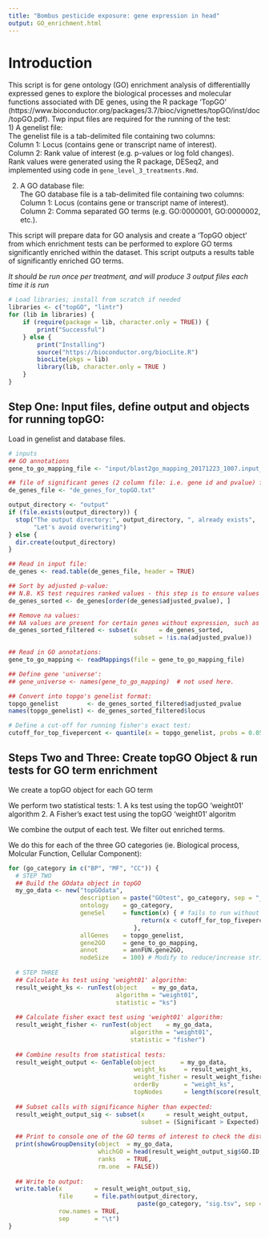```yaml
---
title: "Bombus pesticide exposure: gene expression in head"
output: GO_enrichment.html
---
```


# Introduction 
This script is for gene ontology (GO) enrichment analysis of differentiallly expressed genes to explore the biological processes and molecular functions associated with DE genes, using the R package 'TopGO' (https://www.bioconductor.org/packages/3.7/bioc/vignettes/topGO/inst/doc/topGO.pdf).
Twp input files are required for the running of the test:  
1) A genelist file:  
The genelist file is a tab-delimited file containing two columns:  
Column 1: Locus (contains gene or transcript name of interest).  
Column 2: Rank value of interest (e.g. p-values or log fold changes).  
Rank values were generated using the R package, DESeq2, and implemented using code in ```gene_level_3_treatments.Rmd```.  

2) A GO database file:  
The GO database file is a tab-delimited file containing two columns:  
Column 1: Locus (contains gene or transcript name of interest).  
Column 2: Comma separated GO terms (e.g. GO:0000001, GO:0000002, etc.).  

This script will prepare data for GO analysis and create a 'TopGO object' from which enrichment tests can be performed to explore GO terms significantly enriched within the dataset. 
This script outputs a results table of significantly enriched GO terms.

*It should be run once per treatment, and will produce 3 output files each time it is run*

```r
# Load libraries; install from scratch if needed
libraries <- c("topGO", "lintr")
for (lib in libraries) {
    if (require(package = lib, character.only = TRUE)) {
        print("Successful")
    } else {
        print("Installing")
        source("https://bioconductor.org/biocLite.R")
        biocLite(pkgs = lib)
        library(lib, character.only = TRUE )
    }
}
```

## Step One: Input files, define output and objects for running topGO: 
Load in genelist and database files.  

```r

# inputs
## GO annotations
gene_to_go_mapping_file <- "input/blast2go_mapping_20171223_1007.input_database_for_topGO.txt"

## file of significant genes (2 column file: i.e. gene id and pvalue) file:
de_genes_file <- "de_genes_for_topGO.txt"

output_directory <- "output"
if (file.exists(output_directory)) { 
  stop("The output directory:", output_directory, ", already exists", 
       "Let's avoid overwriting")
} else {
  dir.create(output_directory) 
}

## Read in input file:
de_genes <- read.table(de_genes_file, header = TRUE)

## Sort by adjusted p-value:
## N.B. KS test requires ranked values - this step is to ensure values are ranked:  
de_genes_sorted <- de_genes[order(de_genes$adjusted_pvalue), ]

## Remove na values:
## NA values are present for certain genes without expression, such as tRNAs:
de_genes_sorted_filtered <- subset(x      = de_genes_sorted, 
                                   subset = !is.na(adjusted_pvalue))

## Read in GO annotations:  
gene_to_go_mapping <- readMappings(file = gene_to_go_mapping_file) 

## Define gene 'universe':  
## gene_universe <- names(gene_to_go_mapping)  # not used here.

## Convert into topgo's genelist format:
topgo_genelist        <- de_genes_sorted_filtered$adjusted_pvalue
names(topgo_genelist) <- de_genes_sorted_filtered$locus

# Define a cut-off for running fisher's exact test:  
cutoff_for_top_fivepercent <- quantile(x = topgo_genelist, probs = 0.05)
```

## Steps Two and Three: Create topGO Object & run tests for GO term enrichment

We create a topGO object for each GO term

We perform two statistical tests:
1. A ks test using the topGO 'weight01' algorithm
2. A Fisher's exact test using the topGO 'weight01' algoritm

We combine the output of each test. 
We filter out enriched terms.

We do this for each of the three GO categories (ie. Biological process, Molcular Function, Cellular Component):


```r
for (go_category in c("BP", "MF", "CC")) {
  # STEP TWO
  ## Build the GOdata object in topGO
  my_go_data <- new("topGOdata",
                    description = paste("GOtest", go_category, sep = "_"),
                    ontology    = go_category,
                    geneSel     = function(x) { # fails to run without this
                                     return(x < cutoff_for_top_fivepercent)
                                   },
                    allGenes    = topgo_genelist,
                    gene2GO     = gene_to_go_mapping,
                    annot       = annFUN.gene2GO,
                    nodeSize    = 100) # Modify to reduce/increase stringency.
  
  # STEP THREE
  ## Calculate ks test using 'weight01' algorithm:
  result_weight_ks <- runTest(object    = my_go_data,
                              algorithm = "weight01",
                              statistic = "ks")
  
  ## Calculate fisher exact test using 'weight01' algorithm:
  result_weight_fisher <- runTest(object    = my_go_data,
                                  algorithm = "weight01",
                                  statistic = "fisher")
  
  ## Combine results from statistical tests:
  result_weight_output <- GenTable(object       = my_go_data,
                                   weight_ks     = result_weight_ks,
                                   weight_fisher = result_weight_fisher,
                                   orderBy       = "weight_ks",
                                   topNodes      = length(score(result_weight_ks)))
  
  ## Subset calls with significance higher than expected:
  result_weight_output_sig <- subset(x      = result_weight_output, 
                                     subset = (Significant > Expected) & (weight_ks < 0.05))
  
  ## Print to console one of the GO terms of interest to check the distribution of that GO term across ranked genes:
  print(showGroupDensity(object  = my_go_data,
                         whichGO = head(result_weight_output_sig$GO.ID, n = 1),
                         ranks   = TRUE,
                         rm.one  = FALSE))
  
  ## Write to output:
  write.table(x         = result_weight_output_sig,
              file      = file.path(output_directory,
                                    paste(go_category, "sig.tsv", sep = "_")),
              row.names = TRUE,
              sep       = "\t")
}
```
